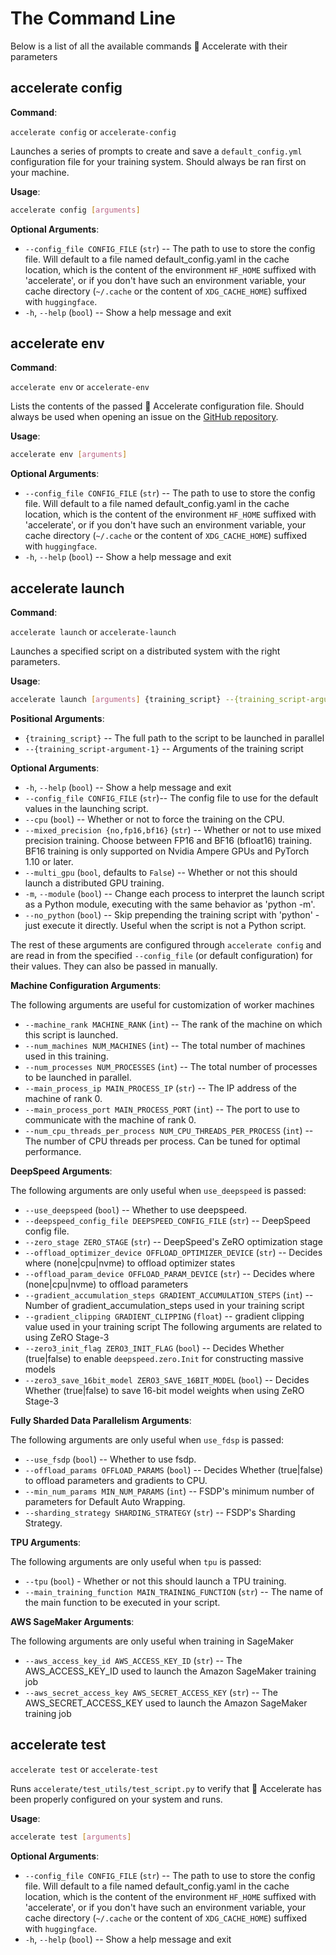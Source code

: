 <!--Copyright 2021 The HuggingFace Team. All rights reserved.

Licensed under the Apache License, Version 2.0 (the "License"); you may not use this file except in compliance with
the License. You may obtain a copy of the License at

http://www.apache.org/licenses/LICENSE-2.0

Unless required by applicable law or agreed to in writing, software distributed under the License is distributed on
an "AS IS" BASIS, WITHOUT WARRANTIES OR CONDITIONS OF ANY KIND, either express or implied. See the License for the
specific language governing permissions and limitations under the License.
-->

# The Command Line 

Below is a list of all the available commands 🤗 Accelerate with their parameters

## accelerate config

**Command**:

`accelerate config` or `accelerate-config`

Launches a series of prompts to create and save a `default_config.yml` configuration file for your training system. Should 
always be ran first on your machine.

**Usage**: 

```bash
accelerate config [arguments]
```

**Optional Arguments**:
* `--config_file CONFIG_FILE` (`str`) -- The path to use to store the config file. Will default to a file named default_config.yaml in the cache location, which is the content
                        of the environment `HF_HOME` suffixed with 'accelerate', or if you don't have such an environment variable, your cache directory
                        (`~/.cache` or the content of `XDG_CACHE_HOME`) suffixed with `huggingface`.
* `-h`, `--help` (`bool`) -- Show a help message and exit

## accelerate env

**Command**:

`accelerate env` or `accelerate-env`

Lists the contents of the passed 🤗 Accelerate configuration file. Should always be used when opening an issue on the [GitHub repository](https://github.com/huggingface/accelerate).

**Usage**:

```bash
accelerate env [arguments]
```

**Optional Arguments**:
* `--config_file CONFIG_FILE` (`str`) -- The path to use to store the config file. Will default to a file named default_config.yaml in the cache location, which is the content
                        of the environment `HF_HOME` suffixed with 'accelerate', or if you don't have such an environment variable, your cache directory
                        (`~/.cache` or the content of `XDG_CACHE_HOME`) suffixed with `huggingface`.
* `-h`, `--help` (`bool`) -- Show a help message and exit

## accelerate launch

**Command**:

`accelerate launch` or `accelerate-launch`

Launches a specified script on a distributed system with the right parameters.

**Usage**: 

```bash
accelerate launch [arguments] {training_script} --{training_script-argument-1} --{training_script-argument-2} ...
```

**Positional Arguments**:

- `{training_script}` -- The full path to the script to be launched in parallel
- `--{training_script-argument-1}` -- Arguments of the training script

**Optional Arguments**:

* `-h`, `--help` (`bool`) -- Show a help message and exit
* `--config_file CONFIG_FILE` (`str`)-- The config file to use for the default values in the launching script.
* `--cpu` (`bool`) -- Whether or not to force the training on the CPU.
* `--mixed_precision {no,fp16,bf16}` (`str`) -- Whether or not to use mixed precision training. Choose between FP16 and BF16 (bfloat16) training. BF16 training is only supported on
                    Nvidia Ampere GPUs and PyTorch 1.10 or later.
* `--multi_gpu` (`bool`, defaults to `False`) -- Whether or not this should launch a distributed GPU training.
* `-m`, `--module` (`bool`) -- Change each process to interpret the launch script as a Python module, executing with the same behavior as 'python -m'.
* `--no_python` (`bool`) -- Skip prepending the training script with 'python' - just execute it directly. Useful when the script is not a Python script.

The rest of these arguments are configured through `accelerate config` and are read in from the specified `--config_file` (or default configuration) for their 
values. They can also be passed in manually.

**Machine Configuration Arguments**:

The following arguments are useful for customization of worker machines
* `--machine_rank MACHINE_RANK` (`int`) -- The rank of the machine on which this script is launched.
* `--num_machines NUM_MACHINES` (`int`) -- The total number of machines used in this training.
* `--num_processes NUM_PROCESSES` (`int`) -- The total number of processes to be launched in parallel.
* `--main_process_ip MAIN_PROCESS_IP` (`str`) -- The IP address of the machine of rank 0.
* `--main_process_port MAIN_PROCESS_PORT` (`int`) -- The port to use to communicate with the machine of rank 0.
* `--num_cpu_threads_per_process NUM_CPU_THREADS_PER_PROCESS` (`int`) -- The number of CPU threads per process. Can be tuned for optimal performance.


**DeepSpeed Arguments**:

The following arguments are only useful when `use_deepspeed` is passed: 
* `--use_deepspeed` (`bool`) -- Whether to use deepspeed.
* `--deepspeed_config_file DEEPSPEED_CONFIG_FILE` (`str`) -- DeepSpeed config file.
* `--zero_stage ZERO_STAGE` (`str`) -- DeepSpeed's ZeRO optimization stage
* `--offload_optimizer_device OFFLOAD_OPTIMIZER_DEVICE` (`str`) -- Decides where (none|cpu|nvme) to offload optimizer states
* `--offload_param_device OFFLOAD_PARAM_DEVICE` (`str`) -- Decides where (none|cpu|nvme) to offload parameters
* `--gradient_accumulation_steps GRADIENT_ACCUMULATION_STEPS` (`int`) -- Number of gradient_accumulation_steps used in your training script
* `--gradient_clipping GRADIENT_CLIPPING` (`float`) -- gradient clipping value used in your training script
The following arguments are related to using ZeRO Stage-3
* `--zero3_init_flag ZERO3_INIT_FLAG` (`bool`) -- Decides Whether (true|false) to enable `deepspeed.zero.Init` for constructing massive models
* `--zero3_save_16bit_model ZERO3_SAVE_16BIT_MODEL` (`bool`) -- Decides Whether (true|false) to save 16-bit model weights when using ZeRO Stage-3

**Fully Sharded Data Parallelism Arguments**:

The following arguments are only useful when `use_fdsp` is passed:
* `--use_fsdp` (`bool`) -- Whether to use fsdp.
* `--offload_params OFFLOAD_PARAMS` (`bool`) -- Decides Whether (true|false) to offload parameters and gradients to CPU.
* `--min_num_params MIN_NUM_PARAMS` (`int`) -- FSDP's minimum number of parameters for Default Auto Wrapping.
* `--sharding_strategy SHARDING_STRATEGY` (`str`) -- FSDP's Sharding Strategy.

**TPU Arguments**:

The following arguments are only useful when `tpu` is passed:
* `--tpu` (`bool`) - Whether or not this should launch a TPU training.
* `--main_training_function MAIN_TRAINING_FUNCTION` (`str`) -- The name of the main function to be executed in your script.

**AWS SageMaker Arguments**:

The following arguments are only useful when training in SageMaker
* `--aws_access_key_id AWS_ACCESS_KEY_ID` (`str`) -- The AWS_ACCESS_KEY_ID used to launch the Amazon SageMaker training job
* `--aws_secret_access_key AWS_SECRET_ACCESS_KEY` (`str`) -- The AWS_SECRET_ACCESS_KEY used to launch the Amazon SageMaker training job

## accelerate test

`accelerate test` or `accelerate-test`

Runs `accelerate/test_utils/test_script.py` to verify that 🤗 Accelerate has been properly configured on your system and runs. 

**Usage**: 

```bash
accelerate test [arguments]
```

**Optional Arguments**:
* `--config_file CONFIG_FILE` (`str`) -- The path to use to store the config file. Will default to a file named default_config.yaml in the cache location, which is the content
                        of the environment `HF_HOME` suffixed with 'accelerate', or if you don't have such an environment variable, your cache directory
                        (`~/.cache` or the content of `XDG_CACHE_HOME`) suffixed with `huggingface`.
* `-h`, `--help` (`bool`) -- Show a help message and exit
